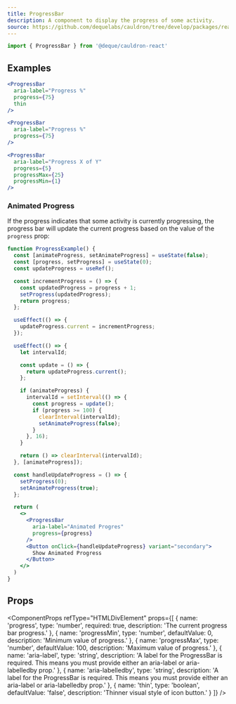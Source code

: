 ```yaml
---
title: ProgressBar
description: A component to display the progress of some activity.
source: https://github.com/dequelabs/cauldron/tree/develop/packages/react/src/components/ProgressBar/index.tsx
---
```



```jsx
import { ProgressBar } from '@deque/cauldron-react'
```

## Examples

```jsx example
<ProgressBar
  aria-label="Progress %"
  progress={75}
  thin
/>
```

```jsx example
<ProgressBar
  aria-label="Progress %"
  progress={75}
/>
```

```jsx example
<ProgressBar
  aria-label="Progress X of Y"
  progress={5}
  progressMax={25}
  progressMin={1}
/>
```

### Animated Progress

If the progress indicates that some activity is currently progressing, the progress bar will update the current progress based on the value of the `progress` prop:

```jsx example
function ProgressExample() {
  const [animateProgress, setAnimateProgress] = useState(false);
  const [progress, setProgress] = useState(0);
  const updateProgress = useRef();

  const incrementProgress = () => {
    const updatedProgress = progress + 1;
    setProgress(updatedProgress);
    return progress;
  };

  useEffect(() => {
    updateProgress.current = incrementProgress;
  });

  useEffect(() => {
    let intervalId;

    const update = () => {
      return updateProgress.current();
    };

    if (animateProgress) {
      intervalId = setInterval(() => {
        const progress = update();
        if (progress >= 100) {
          clearInterval(intervalId);
          setAnimateProgress(false);
        }
      }, 16);
    }

    return () => clearInterval(intervalId);
  }, [animateProgress]);

  const handleUpdateProgress = () => {
    setProgress(0);
    setAnimateProgress(true);
  };

  return (
    <>
      <ProgressBar
        aria-label="Animated Progres"
        progress={progress}
      />
      <Button onClick={handleUpdateProgress} variant="secondary">
        Show Animated Progress
      </Button>
    </>
  )
}
```

## Props

<ComponentProps
  refType="HTMLDivElement"
  props={[
    {
      name: 'progress',
      type: 'number',
      required: true,
      description: 'The current progress bar progress.'
    },
    {
      name: 'progressMin',
      type: 'number',
      defaultValue: 0,
      description: 'Minimum value of progress.'
    },
    {
      name: 'progressMax',
      type: 'number',
      defaultValue: 100,
      description: 'Maximum value of progress.'
    },
    {
      name: 'aria-label',
      type: 'string',
      description: 'A label for the ProgressBar is required. This means you must provide either an aria-label or aria-labelledby prop.'
    },
    {
      name: 'aria-labelledby',
      type: 'string',
      description: 'A label for the ProgressBar is required. This means you must provide either an aria-label or aria-labelledby prop.'
    },
    {
      name: 'thin',
      type: 'boolean',
      defaultValue: 'false',
      description: 'Thinner visual style of icon button.'
    }
  ]}
/>